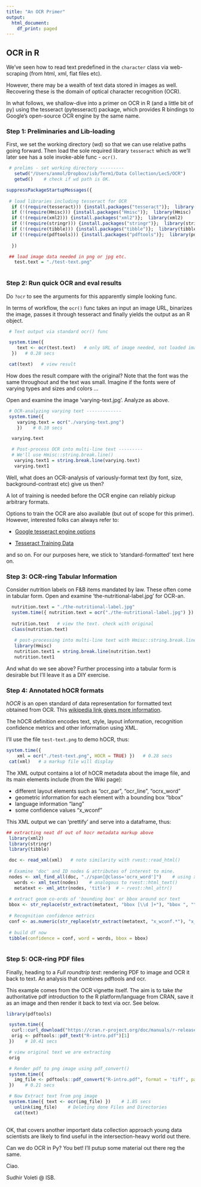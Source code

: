 ```yaml
---
title: "An OCR Primer"
output:
  html_document:
    df_print: paged
---
```


## OCR in R

We've seen how to read text predefined in the `character` class via web-scraping (from html, xml, flat files etc).  

However, there may be a wealth of text data stored in images as well. Recovering these is the domain of optical character recognition (OCR).   

In what follows, we shallow-dive into a primer on OCR in R (and a little bit of py) using the tesseract (pytesseract) package, which provides R bindings to Google's open-source OCR engine by the same name.  

### Step 1: Preliminaries and Lib-loading

First, we set the working directory (wd) so that we can use relative paths going forward. Then load the sole required library `tesseract` which as we'll later see has a sole invoke-able func - `ocr()`.

```r
 # prelims - set working directory ---------
   setwd("/Users/anmol/Dropbox/isb/Term1/Data Collection/Lec5/OCR")
   getwd()    # check if wd path is OK.

suppressPackageStartupMessages({   
  
 # load libraries including tesseract for OCR
  if (!(require(tesseract))) {install.packages("tesseract")};  library(tesseract)
  if (!(require(Hmisc))) {install.packages("Hmisc")};  library(Hmisc)
  if (!(require(xml2))) {install.packages("xml2")};  library(xml2)
  if (!(require(stringr))) {install.packages("stringr")};  library(stringr)
  if (!(require(tibble))) {install.packages("tibble")};  library(tibble)
  if (!(require(pdftools))) {install.packages("pdftools")};  library(pdftools)
  
  })

 ## load image data needed in png or jpg etc. 
   test.text = "./test-text.png"   
   
```
### Step 2: Run quick OCR and eval results

Do `?ocr` to see the arguments for this apparently simple looking func. 

In terms of workflow, the `ocr()` func takes an input an image URL, binarizes the image, passes it through tesseract and finally yields the output as an R object.

```r

 # Text output via standard ocr() func

 system.time({ 
	text <- ocr(test.text)   # only URL of image needed, not loaded image itself.
  })   # 0.28 secs

 cat(text)   # view result
```
How does the result compare with the original? Note that the font was the same throughout and the text was small. Imagine if the fonts were of varying types and sizes and colors ...  

Open and examine the image 'varying-text.jpg'. Analyze as above.

```r

 # OCR-analyzing varying text -------------
 system.time({
	varying.text = ocr("./varying-text.png")
	})    # 0.10 secs

  varying.text

  # Post-process OCR into multi-line text ---------
  # We'll use Hmisc::string.break.line()
   varying.text1 = string.break.line(varying.text)
   varying.text1
```
Well, what does an OCR-analysis of variously-format text (by font, size, background-contrast etc) give us then?

A lot of training is needed before the OCR engine can reliably pickup arbitrary formats.    

Options to train the OCR are also available (but out of scope for this primer). However, interested folks can always refer to:   

+  [Google tesseract engine options](http://www.sk-spell.sk.cx/tesseract-ocr-parameters-in-302-version)

+  [Tesseract Training Data](https://github.com/tesseract-ocr/tessdata)

and so on. For our purposes here, we stick to 'standard-formatted' text here on.

### Step 3: OCR-ring Tabular Information

Consider nutrition labels on F&B items mandated by law. These often come in tabular form. Open and examine 'the-nutritional-label.jpg' for OCR-an.

```r

  nutrition.text = "./the-nutritional-label.jpg" 
  system.time({ nutrition.text = ocr("./the-nutritional-label.jpg") })    # 5.4 secs
   
  nutrition.text   # view the text. check with original
  class(nutrition.text)
   
   # post-processing into multi-line text with Hmisc::string.break.line()
   library(Hmisc)   
   nutrition.text1 = string.break.line(nutrition.text)
   nutrition.text1
```
And what do we see above? Further processing into a tabular form is desirable but I'll leave it as a DIY exercise.  

### Step 4: Annotated hOCR formats

*hOCR* is an open standard of data representation for formatted text obtained from OCR. This [wikipedia link gives more information](https://en.wikipedia.org/wiki/HOCR).  

The hOCR definition encodes text, style, layout information, recognition confidence metrics and other information using XML.  

I'll use the file `test-text.png` to demo hOCR, thus:

```r

system.time({ 
    xml = ocr("./test-text.png", HOCR = TRUE) })   # 0.28 secs
 cat(xml)   # a markup file will display

```
The XML output contains a lot of hOCR metadata about the image file, and its main elements include (from the Wiki page):

+  different layout elements such as "ocr_par", "ocr_line", "ocrx_word"  
+  geometric information for each element with a bounding box "bbox"  
+  language information "lang"  
+  some confidence values "x_wconf"  

This XML output we can 'prettify' and serve into a dataframe, thus:

```r

## extracting neat df out of hocr metadata markup above
 library(xml2)
 library(stringr)
 library(tibble)

 doc <- read_xml(xml)   # note similarity with rvest::read_html()
 
 # Examine 'doc' and ID nodes & attributes of interest to mine.
 nodes <- xml_find_all(doc, ".//span[@class='ocrx_word']")    # using xpath instead of css selectors
   words <- xml_text(nodes)    # analogous to rvest::html_text()
   metatext <- xml_attr(nodes, 'title')  # ~ rvest::hml_attr()
 
 # extract geom co-ords of 'bounding box' or bbox around ocr text
 bbox <- str_replace(str_extract(metatext, "bbox [\\d ]+"), "bbox ", "")
 
 # Recognition confidence metrics 
 conf <- as.numeric(str_replace(str_extract(metatext, "x_wconf.*"), "x_wconf ", ""))
 
 # build df now
 tibble(confidence = conf, word = words, bbox = bbox)
 
```
### Step 5: OCR-ring PDF files

Finally, heading to a *Full roundtrip test*: rendering PDF to image and OCR it back to text. An analysis that combines pdftools and ocr.   

This example comes from the OCR vignette itself. The aim is to take *the* authoritative pdf introduction to the R platform/language from CRAN, save it as an image and then render it back to text via ocr. See below.  

```r

library(pdftools)

 system.time({
  curl::curl_download("https://cran.r-project.org/doc/manuals/r-release/R-intro.pdf", "R-intro.pdf")
  orig <- pdftools::pdf_text("R-intro.pdf")[1]  
 })    # 10.41 secs

 # view original text we are extracting
 orig  

 # Render pdf to png image using pdf_convert()
 system.time({
   img_file <- pdftools::pdf_convert("R-intro.pdf", format = 'tiff', pages = 1, dpi = 400)
 })    # 0.21 secs

 # Now Extract text from png image
 system.time({ text <- ocr(img_file) })    # 1.85 secs
   unlink(img_file)    # Deleting done Files and Directories
   cat(text)
   
```
OK, that covers another important data collection approach young data scientists are likely to find useful in the intersection-heavy world out there.  

Can we do OCR in Py? You bet! I'll putup some material out there reg the same.

Ciao.

Sudhir Voleti @ ISB.
